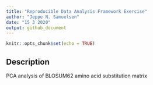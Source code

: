 ```yaml
---
title: "Reproducible Data Analysis Framework Exercise"
author: "Jeppe N. Samuelsen"
date: "15 3 2020"
output: github_document
---
```


```r
knitr::opts_chunk$set(echo = TRUE)
```

## Description

PCA analysis of BLOSUM62 amino acid substitution matrix